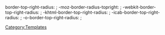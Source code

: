 border-top-right-radius: {{{1|10px}}}; -moz-border-radius-topright: {{{1|10px}}}; -webkit-border-top-right-radius: {{{1|10px}}}; -khtml-border-top-right-radius: {{{1|10px}}}; -icab-border-top-right-radius: {{{1|10px}}}; -o-border-top-right-radius: {{{1|10px}}};<noinclude>[[Category:Templates]]</noinclude>
